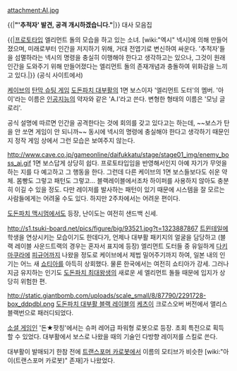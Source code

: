 attachment:AI.jpg

{{|'''"'추적자' 발견, 공격 개시하겠습니다."'''|}}
{{{#!HTML
<iframe width="560" height="315" src="//http://www.youtube.com/embed/S1iZnfFe_1A&list=PL_YRL8X5TPBGh6R2jgktdrZ3yFQEcHQMG" frameborder="0" allowfullscreen></iframe>
}}}
대사 모음집

{{|[[프로토타입]] 엘리먼트 돌의 모습을 하고 있는 소녀.
[wiki:"엑시" 넥시]에 의해 만들어졌으며, 미래로부터 인간을 저지하기 위해, 거대 전엽기로 변신하여 싸운다. 
'추적자'들을 섬멸하라는 넥시의 명령을 충실히 이행해야 한다고 생각하고는 있으나, 그것이 원래 인간을 도와주기 위해 만들어졌다는 엘리먼트 돌의 존재개념과 충돌하여 위화감을 느끼고 있다.|}}
(공식 사이트에서)

[[케이브]]의 [[탄막 슈팅 게임]] [[도돈파치 대부활]]의 1면 보스이자 '엘리먼트 도터'의 멤버. '아이'라는 이름은 [[인공지능]]의 약자와 같은 'A.I'라고 쓴다. 변형한 형태의 이름은 '모닝 글로리'.

공식 설명에 따르면 인간을 공격한다는 것에 회의를 갖고 있다고는 하는데, ~~보스가 탄을 안 쏘면 게임이 안 되니까~~ 동시에 넥시의 명령에 충실해야 한다고 생각하기 때문인지 정작 게임 상에서 그런 모습은 보여주지 않는다.

http://www.cave.co.jp/gameonline/daifukkatu/stage/stage01_img/enemy_boss_ai.gif
1면 보스답게 상당히 쉽다. 프로토타입임을 반영해서인지 아예 자기가 무엇을 하는 지를 다 예고하고 그 행동을 한다. 그런데 다른 케이브의 1면 보스들보다도 쉬운 약체. 몸빵도 그렇고 패턴도 그렇고... 블랙레이블에서조차 하이퍼를 사용하지 않아도 충분히 이길 수 있을 정도. 다만 레이저를 발사하는 패턴이 있기 때문에 시스템을 잘 모르는 사람들에게는 어려울 수도 있다. 하지만 2주차에서는 어려운 편이다.

[[도돈파치 맥시멈]]에서도 등장, 난이도는 여전히 샌드백 신세.

http://s1.tsuki-board.net/pics/figure/big/93521.jpg?t=1323887867
[[트윈테일]]에 학생을 연상시키는 모습이기도 한데다가, 언제나 대부활 패키지의 얼굴을 담당하고 (블랙 레이블 사운드트랙의 경우는 혼자서 표지에 등장) 엘리먼트 도터들 중 유일하게 [[다키마쿠라]]에 [[피규어]]까지 나왔을 정도로 케이브에서 제법 밀어주기까지 하여, 일본 내의 인기는 어느 새 [[쇼티아]]를 아득히 상회했다. 물론 한국에서는 여전히 쇼티아가 강세. 그러나 지금 유지하는 인기도 [[도돈파치 최대왕생]]의 새로운 세 엘리먼트 돌들 때문에 입지가 상당히 위험한 편.

http://static.giantbomb.com/uploads/scale_small/8/87790/2291728-box_ddpdbl.png
[[도돈파치 대부활 블랙 레이블]]의 [[케츠이]] 크로스오버 버전에서 앨리스 블랙번으로 패러디되었다.

[[소셜 게임]]인 '돈★팟칭'에서는 슈퍼 레어급 파워형 로봇으로 등장. 초회 특전으로 획득할 수 있었다. 대부활에서 보스로 나왔을 때의 기술인 다방향 레이저를 스킬로 쓴다.

대부활이 발매되기 한참 전에 [[트랜스포머 카로봇]]에서 이름의 모티브가 비슷한 [wiki:"아이(트랜스포머 카로봇)" 존재]가 나왔었다.
